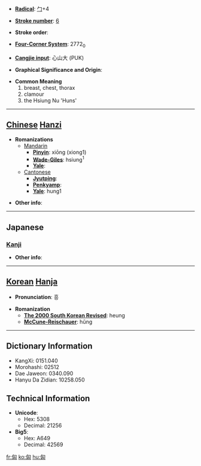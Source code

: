 * '''[[Wiktionary:Chinese radical index| Radical]]''': [[Wiktionary:Chinese radical index 勹|勹]]+4

* '''[[Wiktionary:Chinese total strokes index|Stroke number]]''': [[Wiktionary:Chinese total strokes index 6|6]]

* '''Stroke order''': 

* '''[[Wiktionary:Chinese four corner index|Four-Corner System]]''': 2772<sub>0</sub>

* '''[[Wiktionary:Chinese Cangjie index|Cangjie input]]''': 心山大 (PUK)

* '''Graphical Significance and Origin''': 

* '''Common Meaning'''
*#breast, chest, thorax
*# clamour
*# the Hsiung Nu 'Huns'


----

== [[Chinese]] [[Hanzi]] ==

* '''Romanizations'''
** [[Mandarin]]
*** '''[[Pinyin]]''': xiōng (xiong1)
*** '''[[Wade-Giles]]''': hsiung<sup>1</sup>
*** '''[[Yale]]''': 
**[[Cantonese]]
***'''[[Jyutping]]''':
***'''[[Penkyamp]]''': 
***'''[[Yale]]''': hung1

* '''Other info''': 

----

==Japanese==
===[[Kanji]]===
{{kanji|on readings=[[きょう]] (kyō)
|kun readings=[[むね]] (mune), [[おそれる]] (osoreru), [[さわぐ]] (sawagu)
}}

* '''Other info''':  

----

== [[Korean]] [[Hanja]] ==

* '''Pronunciation''': 흥

* '''Romanization'''
** '''[[The 2000 South Korean Revised Romanization|The 2000 South Korean Revised]]''': heung
** '''[[McCune-Reischauer]]''': hŭng

----

== Dictionary Information ==

* KangXi: 0151.040
* Morohashi: 02512
* Dae Jaweon: 0340.090
* Hanyu Da Zidian: 10258.050

== Technical Information ==

* '''Unicode''':
** Hex: 5308
** Decimal: 21256
* '''Big5''':
** Hex: A649
** Decimal: 42569

[[fr:匈]]
[[ko:匈]]
[[hu:匈]]